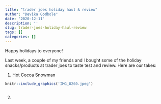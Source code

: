 ```yaml
---
title: "trader joes holiday haul & review"
author: "Devika Godbole"
date: '2020-12-11'
description: ''
slug: trader-joes-holiday-haul-review
tags: []
categories: []
---
```


Happy holidays to everyone!

Last week, a couple of my friends and I bought some of the holiday snacks/products at trader joes to taste test and review. Here are our takes: 

1) Hot Cocoa Snowman 

```r
knitr::include_graphics('IMG_8260.jpeg')
```

```python

```

2) 


